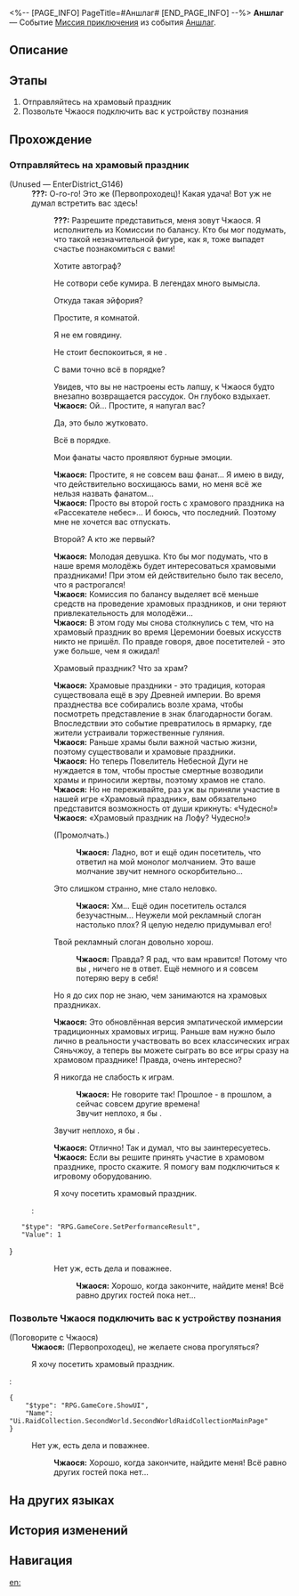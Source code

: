 <%-- [PAGE_INFO]
PageTitle=#Аншлаг#
[END_PAGE_INFO] --%>
{{Дополнить|Диалоги.}}
{{Миссия Инфобокс
|id              = 8025201
|Название        = 
|Изображение     = Миссия Аншлаг.png
|Тип             = Миссия приключения
|Событие         = Аншлаг
|Глава           = 
|Условия         = Завершена [[Продолжение Освоения]] «[[Перезвон жёлтого колокола, возвращение в гнездо]]»
|Персонажи       = Первопроходец; Чжаося
|СтартЛокация    = [[Лофу Сяньчжоу]] — [[«Рассекатель небес»]]
|Мир             = Лофу Сяньчжоу
|Предыдущая      = 
|Следующая       = 
|Награды         = Кредиты*5 000
}}
'''Аншлаг''' — Событие [[Миссия приключения]] из события [[Аншлаг]].

==Описание==
{{Описание|<!--официальное описание из Перекрёстка судеб-->}}

==Этапы==
# Отправляйтесь на храмовый праздник
# Позвольте Чжаося подключить вас к устройству познания

==Прохождение==
{{Дополнить}}
===Отправляйтесь на храмовый праздник===
{{Описание миссии|тип=Миссия приключения|локация=«Рассекатель небес»|Храмовый праздник Лофу проходит на борту «Рассекателя небес». Похоже, это будет весело. Скорее отправляйтесь туда.}}
{{Диалог Начало}}

;(Unused &mdash; EnterDistrict_G146)
:'''???:''' О-го-го! Это же {{MC|ж=знаменитая|м=знаменитый}} (Первопроходец)! Какая удача! Вот уж не думал встретить вас здесь!
::'''???:''' Разрешите представиться, меня зовут Чжаося. Я исполнитель из Комиссии по балансу. Кто бы мог подумать, что такой незначительной фигуре, как я, тоже выпадет счастье познакомиться с вами!
::{{Диалог|Стрелка}} Хотите автограф?
::{{Диалог|Стрелка}} Не сотвори себе кумира. В легендах много вымысла.
::{{Диалог|Стрелка}} Откуда такая эйфория?
::{{Диалог|Стрелка}} Простите, я {{MC|ж=ошиблась|м=ошибся}} комнатой.
::{{tx}}
::{{tx}}
::{{Диалог|Стрелка}} Я не ем говядину.
::{{Диалог|Стрелка}} Не стоит беспокоиться, я не {{MC|ж=голодна|м=голоден}}.
::{{Диалог|Стрелка}} С вами точно всё в порядке?
::Увидев, что вы не настроены есть лапшу, к Чжаося будто внезапно возвращается рассудок. Он глубоко вздыхает.
::'''Чжаося:''' Ой... Простите, я напугал вас?
::{{Диалог|Стрелка}} Да, это было жутковато.
::{{Диалог|Стрелка}} Всё в порядке.
::{{Диалог|Стрелка}} Мои фанаты часто проявляют бурные эмоции.
::'''Чжаося:''' Простите, я не совсем ваш фанат... Я имею в виду, что действительно восхищаюсь вами, но меня всё же нельзя назвать фанатом...
::'''Чжаося:''' Просто вы второй гость с храмового праздника на «Рассекателе небес»... И боюсь, что последний. Поэтому мне не хочется вас отпускать.
::{{Диалог|Стрелка}} Второй? А кто же первый?
::'''Чжаося:''' Молодая девушка. Кто бы мог подумать, что в наше время молодёжь будет интересоваться храмовыми праздниками! При этом ей действительно было так весело, что я растрогался!
::'''Чжаося:''' Комиссия по балансу выделяет всё меньше средств на проведение храмовых праздников, и они теряют привлекательность для молодёжи...
::'''Чжаося:''' В этом году мы снова столкнулись с тем, что на храмовый праздник во время Церемонии боевых искусств никто не пришёл. По правде говоря, двое посетителей - это уже больше, чем я ожидал!
::{{Диалог|Стрелка}} Храмовый праздник? Что за храм?
::'''Чжаося:''' Храмовые праздники - это традиция, которая существовала ещё в эру Древней империи. Во время празднества все собирались возле храма, чтобы посмотреть представление в знак благодарности богам. Впоследствии это событие превратилось в ярмарку, где жители устраивали торжественные гуляния.
::'''Чжаося:''' Раньше храмы были важной частью жизни, поэтому существовали и храмовые праздники.
::'''Чжаося:''' Но теперь Повелитель Небесной Дуги не нуждается в том, чтобы простые смертные возводили храмы и приносили жертвы, поэтому храмов не стало.
::'''Чжаося:''' Но не переживайте, раз уж вы приняли участие в нашей игре «Храмовый праздник», вам обязательно представится возможность от души крикнуть: «Чудесно!»
::'''Чжаося:''' «Храмовый праздник на Лофу? Чудесно!»
::{{Диалог|Стрелка}} (Промолчать.)
:::'''Чжаося:''' Ладно, вот и ещё один посетитель, что ответил на мой монолог молчанием. Это ваше молчание звучит немного оскорбительно...
::{{Диалог|Стрелка}} Это слишком странно, мне стало неловко.
:::'''Чжаося:''' Хм... Ещё один посетитель остался безучастным... Неужели мой рекламный слоган настолько плох? Я целую неделю придумывал его!
::{{Диалог|Стрелка}} Твой рекламный слоган довольно хорош.
:::'''Чжаося:''' Правда? Я рад, что вам нравится! Потому что вы {{MC|ж=очередная гостья|м=очередной гость}}, {{MC|ж=которая|м=который}} ничего не {{MC|ж=сказала|м=сказал}} в ответ. Ещё немного и я совсем потеряю веру в себя!
::{{tx}}
::{{Диалог|Стрелка}} Но я до сих пор не знаю, чем занимаются на храмовых праздниках.
::'''Чжаося:''' Это обновлённая версия эмпатической иммерсии традиционных храмовых игрищ. Раньше вам нужно было лично в реальности участвовать во всех классических играх Сяньчжоу, а теперь вы можете сыграть во все игры сразу на храмовом празднике! Правда, очень интересно?
::{{Диалог|Стрелка}} Я никогда не {{MC|ж=питала|м=питал}} слабость к играм.
:::'''Чжаося:''' Не говорите так! Прошлое - в прошлом, а сейчас совсем другие времена!
:::Звучит неплохо, я бы {{MC|ж=попробовала|м=попробовал}}.
::{{Диалог|Стрелка}} Звучит неплохо, я бы {{MC|ж=попробовала|м=попробовал}}.
::'''Чжаося:''' Отлично! Так и думал, что вы заинтересуетесь.
::'''Чжаося:''' Если вы решите принять участие в храмовом празднике, просто скажите. Я помогу вам подключиться к игровому оборудованию.
::{{Диалог|Стрелка}} Я хочу посетить храмовый праздник.
::<pre>{
	"$type": "RPG.GameCore.SetPerformanceResult",
	"Value": 1
}</pre>
::{{Диалог|Выход}} Нет уж, есть дела и поважнее.
:::'''Чжаося:''' Хорошо, когда закончите, найдите меня! Всё равно других гостей пока нет...
:::{{tx}}

{{Диалог Конец}}

===Позвольте Чжаося подключить вас к устройству познания===
{{Описание миссии|тип=Миссия приключения|локация=«Рассекатель небес»|Найдите Чжаося из Комиссии по балансу и позвольте ему подключить вас к устройству познания, чтобы вы могли погрузиться в классическую иммерсию Сяньчжоу.}}
{{Диалог Начало}}

;(Поговорите с Чжаося)
:'''Чжаося:''' (Первопроходец), не желаете снова прогуляться?
:{{Диалог|Журнал путешествий}} Я хочу посетить храмовый праздник.
:<pre>{
	"$type": "RPG.GameCore.ShowUI",
	"Name": "Ui.RaidCollection.SecondWorld.SecondWorldRaidCollectionMainPage"
}</pre>
:{{Диалог|Выход}} Нет уж, есть дела и поважнее.
::'''Чжаося:''' Хорошо, когда закончите, найдите меня! Всё равно других гостей пока нет...

{{Диалог Конец}}

==На других языках==
{{На других языках
|en   = Festive Revelry
|zhs  = 庙趣满堂
|zht  = 廟趣滿堂
|ja   = 華やぐ縁日
|ko   = 즐거움 가득한 묘회
|es   = Diversión festiva
|fr   = Réjouissances et autres joyeusetés
|ru   = Аншлаг
|th   = เทศกาลงานวัดหรรษา
|vi   = Hội Đền Vui Vẻ
|de   = Volle Hütte
|id   = Kemeriahan Kuil
|pt   = Folia Festiva
}}

==История изменений==
{{История изменений|3.5}}

==Навигация==
{{Миссия приключения Навбокс|Глава }}

[[en:]]
